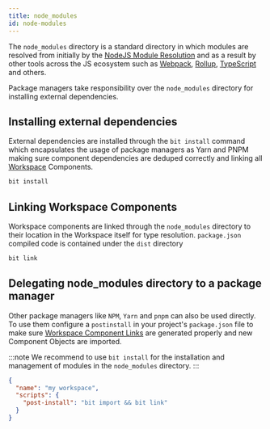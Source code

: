 ```yaml
---
title: node_modules
id: node-modules
---
```


The `node_modules` directory is a standard directory in which modules are resolved from initially by the [NodeJS Module Resolution](https://nodejs.org/api/modules.html#modules_loading_from_node_modules_folders) and as a result by other tools across the JS ecosystem such as [Webpack](https://webpack.js.org/), [Rollup](https://rollupjs.org/guide/en/), [TypeScript](https://www.typescriptlang.org/) and others.

Package managers take responsibility over the `node_modules` directory for installing external dependencies.

## Installing external dependencies

External dependencies are installed through the `bit install` command which encapsulates the usage of package managers as Yarn and PNPM making sure component dependencies are deduped correctly and linking all [Workspace](/) Components.

```bash
bit install
```

## Linking Workspace Components

Workspace components are linked through the `node_modules` directory to their location in the Workspace itself for type resolution. `package.json` compiled code is contained under the `dist` directory

```bash
bit link
```

## Delegating node_modules directory to a package manager

Other package managers like `NPM`, `Yarn` and `pnpm` can also be used directly. To use them configure a `postinstall` in your project's `package.json` file to make sure [Workspace Component Links](/workspace/component-link) are generated properly and new Component Objects <!-- TODO [Component Objects](/components/component-objects)  -->are imported.

:::note
We recommend to use `bit install` for the installation and management of modules in the `node_modules` directory.
:::

```json
{
  "name": "my workspace",
  "scripts": {
    "post-install": "bit import && bit link"
  }
}
```
